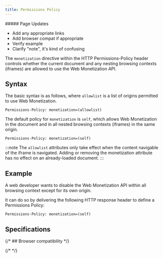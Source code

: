 ```yaml
---
title: Permissions Policy
---
```



<div class='draft'>
  ##### Page Updates
  
  - Add any appropriate links
  - Add browser compat if appropriate
  - Verify example
  - Clarify "note", it's kind of confusing

</div>

The `monetization` directive within the HTTP <LinkOut href="https://developer.mozilla.org/en-US/docs/Web/HTTP/Headers/Permissions-Policy">Permissions-Policy</LinkOut> header controls whether the current document and any nesting browsing contexts (iframes) are allowed to use the Web Monetization API.

## Syntax

The basic syntax is as follows, where `allowlist` is a list of origins permitted to use Web Monetization.

```http
Permissions-Policy: monetization=(allowlist)
```

The default policy for `monetization` is `self`, which allows Web Monetization in the document and in all nested browsing contexts (iframes) in the same origin.

```http
Permissions-Policy: monetization=(self)
```

:::note
The `allowlist` attributes only take effect when the content navigable of the iframe is navigated. Adding or removing the monetization attribute has no effect on an already-loaded document.
:::

## Example

A web developer wants to disable the Web Monetization API within all browsing context except for its own origin.

It can do so by delivering the following HTTP response header to define a Permissions Policy:

```http
Permissions-Policy: monetization=(self)
```

## Specifications

<Specification anchor='permissions-policy' />

{/* ## Browser compatibility */}

{/* <BrowserCompat json={data} /> */}

